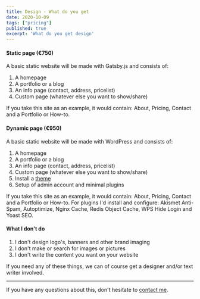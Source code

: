 ```yaml
---
title: Design - What do you get
date: 2020-10-09
tags: ["pricing"]
published: true
excerpt: 'What do you get design'
---
```


#### Static page (€750)

A basic static website will be made with Gatsby.js and consists of:

1. A homepage
2. A portfolio or a blog
3. An info page (contact, address, pricelist)
4. Custom page (whatever else you want to show/share)

If you take this site as an example, it would contain: About, Pricing, Contact and a Portfolio or How-to.

#### Dynamic page (€950)

A basic static website will be made with WordPress and consists of:

1. A homepage
2. A portfolio or a blog
3. An info page (contact, address, pricelist)
4. Custom page (whatever else you want to show/share)
5. Install a [theme](https://wordpress.org/themes/)
6. Setup of admin account and minimal plugins

If you take this site as an example, it would contain: About, Pricing, Contact and a Portfolio or How-to. For plugins I'd install and configure: Akismet Anti-Spam, Autoptimize, Nginx Cache, Redis Object Cache, WPS Hide Login and Yoast SEO.

#### What I don't do

1. I don't design logo's, banners and other brand imaging
2. I don't make or search for images or pictures
3. I don't write the content you want on your website

If you need any of these things, we can of course get a designer and/or text writer involved.

***

If you have any questions about this, don't hesitate to [contact me](/home#Contact).